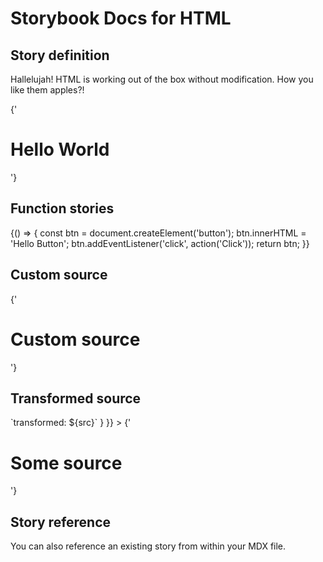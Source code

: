 
# Storybook Docs for HTML

<Meta title="Addons/Docs" />

## Story definition

Hallelujah! HTML is working out of the box without modification.
How you like them apples?!

<Story name="heading" height="100px">
  {'<h1>Hello World</h1>'}
</Story>

## Function stories

<Story name="function" height="100px">
  {() => {
    const btn = document.createElement('button');
    btn.innerHTML = 'Hello Button';
    btn.addEventListener('click', action('Click'));
    return btn;
  }}
</Story>

## Custom source

<Canvas>
  <Story name="custom source" height="100px" parameters={{ docs: { source: { code: 'hello' } } }}>
    {'<h1>Custom source</h1>'}
  </Story>
</Canvas>

## Transformed source

<Canvas>
  <Story
    name="transformed source"
    height="100px"
    parameters={{ docs: { transformSource: (src) => `transformed: ${src}` } }}
  >
    {'<h1>Some source</h1>'}
  </Story>
</Canvas>

## Story reference

You can also reference an existing story from within your MDX file.

<Story id="welcome--welcome" height="800px" />